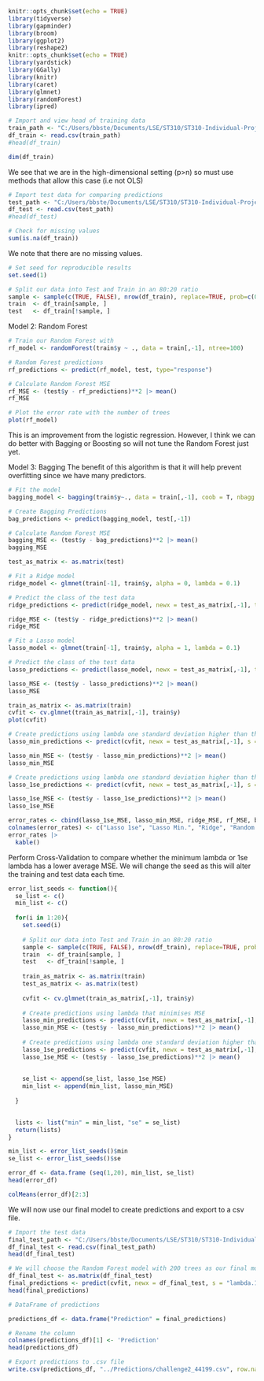 ```r
knitr::opts_chunk$set(echo = TRUE)
library(tidyverse) 
library(gapminder) 
library(broom)
library(ggplot2)
library(reshape2)
knitr::opts_chunk$set(echo = TRUE)
library(yardstick)
library(GGally)
library(knitr)
library(caret)
library(glmnet)
library(randomForest)
library(ipred)
```

```r
# Import and view head of training data
train_path <- "C:/Users/bbste/Documents/LSE/ST310/ST310-Individual-Project/Data/ST310_challenge2_train.csv"
df_train <- read.csv(train_path)
#head(df_train)
```

```r
dim(df_train)
```
We see that we are in the high-dimensional setting (p>n) so must use methods that allow this case (i.e not OLS)

```r
# Import test data for comparing predictions
test_path <- "C:/Users/bbste/Documents/LSE/ST310/ST310-Individual-Project/Data/ST310_challenge2_test.csv"
df_test <- read.csv(test_path)
#head(df_test)
```


```r
# Check for missing values
sum(is.na(df_train))
```
We note that there are no missing values.

```r
# Set seed for reproducible results
set.seed(1)

# Split our data into Test and Train in an 80:20 ratio
sample <- sample(c(TRUE, FALSE), nrow(df_train), replace=TRUE, prob=c(0.8,0.2))
train  <- df_train[sample, ]
test   <- df_train[!sample, ]
```

Model 2: Random Forest

```r
# Train our Random Forest with 
rf_model <- randomForest(train$y ~ ., data = train[,-1], ntree=100)

# Random Forest predictions
rf_predictions <- predict(rf_model, test, type="response")

# Calculate Random Forest MSE
rf_MSE <- (test$y - rf_predictions)**2 |> mean()
rf_MSE
```


```r
# Plot the error rate with the number of trees
plot(rf_model)
```

This is an improvement from the logistic regression. However, I think we can do better with Bagging or Boosting so will not tune the Random Forest just yet.

Model 3: Bagging
The benefit of this algorithm is that it will help prevent overfitting since we have many predictors.
```r
# Fit the model
bagging_model <- bagging(train$y~., data = train[,-1], coob = T, nbagg = 100 )

# Create Bagging Predictions
bag_predictions <- predict(bagging_model, test[,-1])

# Calculate Random Forest MSE
bagging_MSE <- (test$y - bag_predictions)**2 |> mean()
bagging_MSE
```

```r
test_as_matrix <- as.matrix(test)
```

```r
# Fit a Ridge model
ridge_model <- glmnet(train[-1], train$y, alpha = 0, lambda = 0.1)

# Predict the class of the test data
ridge_predictions <- predict(ridge_model, newx = test_as_matrix[,-1], type = "response")

ridge_MSE <- (test$y - ridge_predictions)**2 |> mean()
ridge_MSE
```

```r
# Fit a Lasso model
lasso_model <- glmnet(train[-1], train$y, alpha = 1, lambda = 0.1)

# Predict the class of the test data
lasso_predictions <- predict(lasso_model, newx = test_as_matrix[,-1], type = "response")

lasso_MSE <- (test$y - lasso_predictions)**2 |> mean()
lasso_MSE
```

```r
train_as_matrix <- as.matrix(train)
cvfit <- cv.glmnet(train_as_matrix[,-1], train$y)
plot(cvfit)
```
```r
# Create predictions using lambda one standard deviation higher than the minimum (to prevent overfitting)
lasso_min_predictions <- predict(cvfit, newx = test_as_matrix[,-1], s = "lambda.min")

lasso_min_MSE <- (test$y - lasso_min_predictions)**2 |> mean()
lasso_min_MSE
```


```r
# Create predictions using lambda one standard deviation higher than the minimum (to prevent overfitting)
lasso_1se_predictions <- predict(cvfit, newx = test_as_matrix[,-1], s = "lambda.1se")

lasso_1se_MSE <- (test$y - lasso_1se_predictions)**2 |> mean()
lasso_1se_MSE
```

```r
error_rates <- cbind(lasso_1se_MSE, lasso_min_MSE, ridge_MSE, rf_MSE, bagging_MSE)
colnames(error_rates) <- c("Lasso 1se", "Lasso Min.", "Ridge", "Random Forest", "Bagging")
error_rates |>
  kable()
```
Perform Cross-Validation to compare whether the minimum lambda or 1se lambda has a lower average MSE.
We will change the seed as this will alter the training and test data each time.

```r
error_list_seeds <- function(){
  se_list <- c()
  min_list <- c()
  
  for(i in 1:20){
    set.seed(i)
  
    # Split our data into Test and Train in an 80:20 ratio
    sample <- sample(c(TRUE, FALSE), nrow(df_train), replace=TRUE, prob=c(0.8,0.2))
    train  <- df_train[sample, ]
    test   <- df_train[!sample, ]
    
    train_as_matrix <- as.matrix(train)
    test_as_matrix <- as.matrix(test)
    
    cvfit <- cv.glmnet(train_as_matrix[,-1], train$y)
    
    # Create predictions using lambda that minimises MSE
    lasso_min_predictions <- predict(cvfit, newx = test_as_matrix[,-1], s = "lambda.min")
    lasso_min_MSE <- (test$y - lasso_min_predictions)**2 |> mean()
    
    # Create predictions using lambda one standard deviation higher than the minimum (to prevent overfitting)
    lasso_1se_predictions <- predict(cvfit, newx = test_as_matrix[,-1], s = "lambda.1se")
    lasso_1se_MSE <- (test$y - lasso_1se_predictions)**2 |> mean()
  
    
    se_list <- append(se_list, lasso_1se_MSE)
    min_list <- append(min_list, lasso_min_MSE)
    
  }
  

  lists <- list("min" = min_list, "se" = se_list)
  return(lists)
}

```

```r
min_list <- error_list_seeds()$min
se_list <- error_list_seeds()$se
```


```r
error_df <- data.frame (seq(1,20), min_list, se_list)
head(error_df)
```

```r
colMeans(error_df)[2:3]
```

We will now use our final model to create predictions and export to a csv file.

```r
# Import the test data 
final_test_path <- "C:/Users/bbste/Documents/LSE/ST310/ST310-Individual-Project/Data/ST310_challenge2_test.csv"
df_final_test <- read.csv(final_test_path)
head(df_final_test)
```


```r
# We will choose the Random Forest model with 200 trees as our final model
df_final_test <- as.matrix(df_final_test)
final_predictions <- predict(cvfit, newx = df_final_test, s = "lambda.1se")
head(final_predictions)
```

```r
# DataFrame of predictions

predictions_df <- data.frame("Prediction" = final_predictions)

# Rename the column 
colnames(predictions_df)[1] <- 'Prediction'
head(predictions_df)
```


```r
# Export predictions to .csv file
write.csv(predictions_df, "../Predictions/challenge2_44199.csv", row.names=FALSE)
```
